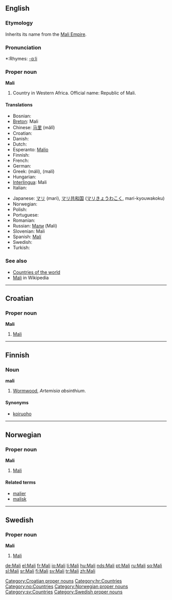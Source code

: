 ==English==

===Etymology===
Inherits its name from the [[w:Mali Empire|Mali Empire]].

===Pronunciation===
*:Rhymes: [[Rhymes:English:-ɑːli|-ɑːli]]

===Proper noun===
'''Mali'''

# Country in Western Africa. Official name: Republic of Mali.

====Translations====
{{top}}
* Bosnian: {{t-|bs|Mali|m}}
*[[Breton]]: Mali
*Chinese: [[马里]] (mǎlǐ)
*Croatian: {{t-|hr|Mali|m}}
* Danish: {{t-|da|Mali}}
* Dutch: {{t-|nl|Mali}}
*Esperanto: [[Malio]]
* Finnish: {{t+|fi|Mali}}
* French: {{t+|fr|Mali}}
* German: {{t+|de|Mali}}
*Greek: {{t|el|Μάλι|n|sc=Grek}} (máli), {{t|el|Μαλί|n|sc=Grek}} (malí)
* Hungarian: {{t+|hu|Mali}}
*[[Interlingua]]: Mali
* Italian: {{t-|it|Mali}}
{{mid}}
*Japanese: [[マリ]] (mari), [[マリ共和国]] ([[マリきょうわこく]], mari-kyouwakoku)
* Norwegian: {{t-|no|Mali}}
* Polish: {{t-|pl|Mali}}
* Portuguese: {{t+|pt|Mali}}
* Romanian: {{t-|ro|Mali}}
*Russian: [[Мали]] (Mali)
*Slovenian: Mali
*Spanish: [[Malí]]
* Swedish: {{t+|sv|Mali}}
* Turkish: {{t+|tr|Mali}}
{{bottom}}

===See also===
*[[Countries of the world]]
*[[w:Mali|Mali]] in Wikipedia

----

==Croatian==

===Proper noun===
'''Mali''' {{m}}

# [[#English|Mali]]

[[Category:Croatian proper nouns]]
[[Category:hr:Countries]]

----

==Finnish==

===Noun===
'''mali'''

# [[Wormwood]], ''Artemisia absinthium''.

====Synonyms====
*[[koiruoho]]

----

==Norwegian==

===Proper noun===
'''Mali'''

# [[#English|Mali]]

====Related terms====
*[[malier]]
*[[malisk]]

[[Category:no:Countries]]
[[Category:Norwegian proper nouns]]

----

==Swedish==

===Proper noun===
'''Mali'''

# [[#English|Mali]]

[[Category:sv:Countries]]
[[Category:Swedish proper nouns]]

[[de:Mali]]
[[el:Mali]]
[[fr:Mali]]
[[io:Mali]]
[[li:Mali]]
[[hu:Mali]]
[[nds:Mali]]
[[pt:Mali]]
[[ru:Mali]]
[[sq:Mali]]
[[sl:Mali]]
[[sr:Mali]]
[[fi:Mali]]
[[sv:Mali]]
[[tr:Mali]]
[[zh:Mali]]